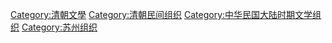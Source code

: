 [[Category:清朝文學|Category:清朝文學]]
[[Category:清朝民间组织|Category:清朝民间组织]]
[[Category:中华民国大陆时期文学组织|Category:中华民国大陆时期文学组织]]
[[Category:苏州组织|Category:苏州组织]]